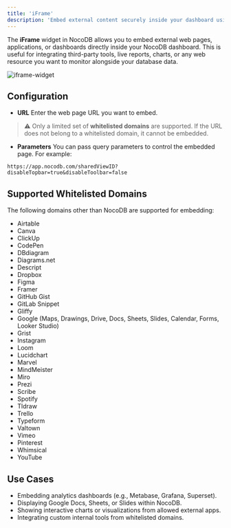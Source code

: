```yaml
---
title: 'iFrame'
description: 'Embed external content securely inside your dashboard using the iFrame widget'
---
```


The **iFrame** widget in NocoDB allows you to embed external web pages, applications, or dashboards directly inside your NocoDB dashboard. This is useful for integrating third-party tools, live reports, charts, or any web resource you want to monitor alongside your database data.

![iframe-widget](/img/v2/dashboards/widget-iframe.png)


## Configuration

- **URL**
Enter the web page URL you want to embed.
> ⚠️ Only a limited set of **whitelisted domains** are supported. If the URL does not belong to a whitelisted domain, it cannot be embedded.

- **Parameters**
You can pass query parameters to control the embedded page. For example:
```
https://app.nocodb.com/sharedViewID?disableTopbar=true&disableToolbar=false
```

## Supported Whitelisted Domains
The following domains other than NocoDB are supported for embedding:

- Airtable
- Canva
- ClickUp
- CodePen
- DBdiagram
- Diagrams.net
- Descript
- Dropbox
- Figma
- Framer
- GitHub Gist
- GitLab Snippet
- Gliffy
- Google (Maps, Drawings, Drive, Docs, Sheets, Slides, Calendar, Forms, Looker Studio)
- Grist
- Instagram
- Loom
- Lucidchart
- Marvel
- MindMeister
- Miro
- Prezi
- Scribe
- Spotify
- Tldraw
- Trello
- Typeform
- Valtown
- Vimeo
- Pinterest
- Whimsical
- YouTube

## Use Cases

- Embedding analytics dashboards (e.g., Metabase, Grafana, Superset).
- Displaying Google Docs, Sheets, or Slides within NocoDB.
- Showing interactive charts or visualizations from allowed external apps.
- Integrating custom internal tools from whitelisted domains.

